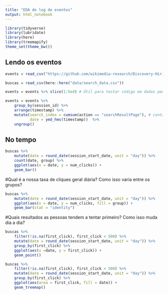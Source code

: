 ---
title: "EDA do log de eventos"
output: html_notebook
---

```{r}
library(tidyverse)
library(lubridate)
library(here)
library(treemapify)
theme_set(theme_bw())
```

## Lendo os eventos

```{r ETL}
events = read_csv("https://github.com/wikimedia-research/Discovery-Hiring-Analyst-2016/raw/master/events_log.csv.gz")

buscas = read_csv(here::here("data/search_data.csv"))

events = events %>% slice(1:5e4) # Útil para testar código em dados pequenos. Comente na hora de processá-los para valer.

events = events %>% 
    group_by(session_id) %>% 
    arrange(timestamp) %>% 
    mutate(search_index = cumsum(action == "searchResultPage"), # contador de buscas na sessão.
           date = ymd_hms(timestamp))  %>% 
    ungroup()
```

## No tempo


```{r}
buscas %>% 
    mutate(date = round_date(session_start_date, unit = "day")) %>% 
    count(date, group) %>% 
    ggplot(aes(x = date, y = num_clicks)) + 
    geom_bar()
```
#Qual é a nossa taxa de cliques geral diária? Como isso varia entre os grupos?

```{r}
buscas %>% 
    mutate(date = round_date(session_start_date, unit = "day")) %>% 
    ggplot(aes(x = date, y = num_clicks, fill = group)) + 
    geom_bar(stat = "identity")
```

#Quais resultados as pessoas tendem a tentar primeiro? Como isso muda dia a dia?


```{r}

buscas %>% 
    filter(!is.na(first_click), first_click < 500) %>% 
    mutate(date = round_date(session_start_date, unit = "day")) %>%
    group_by(first_click) %>%
    ggplot(aes(x =date, y = first_click)) + 
    geom_point()
```

```{r}

buscas %>% 
    filter(!is.na(first_click), first_click < 500) %>% 
    mutate(date = round_date(session_start_date, unit = "day")) %>%
    group_by(first_click) %>%
    ggplot(aes(area = first_click, fill = date)) + 
    geom_treemap()
```

